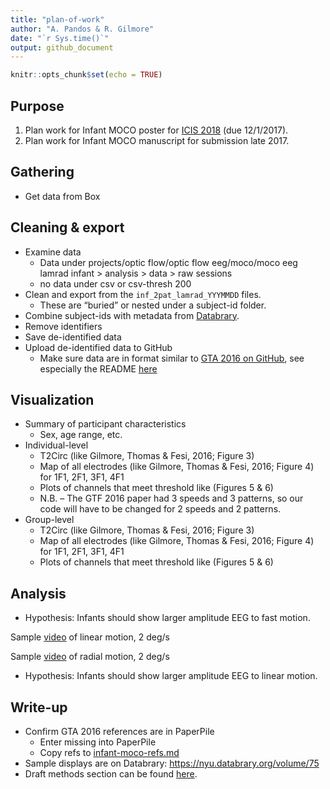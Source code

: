 ```yaml
---
title: "plan-of-work"
author: "A. Pandos & R. Gilmore"
date: "`r Sys.time()`"
output: github_document
---
```


```r
knitr::opts_chunk$set(echo = TRUE)
```

## Purpose

1. Plan work for Infant MOCO poster for [ICIS 2018](https://infantstudies.org/congress-2018/) (due 12/1/2017).
1. Plan work for Infant MOCO manuscript for submission late 2017.

## Gathering

- Get data from Box

## Cleaning & export

- Examine data
    + Data under projects/optic flow/optic flow eeg/moco/moco eeg lamrad infant > analysis > data > raw sessions
    - no data under csv or csv-thresh 200
- Clean and export from the `inf_2pat_lamrad_YYYMMDD` files.
    - These are "buried" or nested under a subject-id folder.
- Combine subject-ids with metadata from [Databrary](https://databrary.org/volume/146).
- Remove identifiers
- Save de-identified data
- Upload de-identified data to GitHub
    - Make sure data are in format similar to [GTA 2016 on GitHub](https://github.com/gilmore-lab/gilmore-thomas-fesi-2015), see especially the README [here](https://github.com/gilmore-lab/gilmore-thomas-fesi-2015/tree/master/csv)

## Visualization

- Summary of participant characteristics
    - Sex, age range, etc.
- Individual-level
    - T2Circ (like Gilmore, Thomas & Fesi, 2016; Figure 3)
    - Map of all electrodes (like Gilmore, Thomas & Fesi, 2016; Figure 4) for 1F1, 2F1, 3F1, 4F1
    - Plots of channels that meet threshold like (Figures 5 & 6)
    - N.B. -- The GTF 2016 paper had 3 speeds and 3 patterns, so our code will have to be changed for 2 speeds and 2 patterns.
- Group-level
    - T2Circ (like Gilmore, Thomas & Fesi, 2016; Figure 3)
    - Map of all electrodes (like Gilmore, Thomas & Fesi, 2016; Figure 4) for 1F1, 2F1, 3F1, 4F1
    - Plots of channels that meet threshold like (Figures 5 & 6)

## Analysis

- Hypothesis: Infants should show larger amplitude EEG to fast motion.

Sample [video](https://nyu.databrary.org/slot/9825/-/asset/11635/download?inline=true) of linear motion, 2 deg/s
    
<!-- <video width="320" height="240" controls> -->
<!-- <source src="https://nyu.databrary.org/slot/9825/-/asset/11635/download?inline=true" type="video/mp4"> -->
<!-- Your browser does not support the video tag. -->
<!-- </video> -->

Sample [video](https://nyu.databrary.org/slot/9825/-/asset/11641/download?inline=true) of radial motion, 2 deg/s
    
<!-- <video width="320" height="240" controls> -->
<!-- <source src="https://nyu.databrary.org/slot/9825/-/asset/11641/download?inline=true" type="video/mp4"> -->
<!-- Your browser does not support the video tag. -->
<!-- </video> -->

- Hypothesis: Infants should show larger amplitude EEG to linear motion.

## Write-up

- Confirm GTA 2016 references are in PaperPile
    - Enter missing into PaperPile
    - Copy refs to [infant-moco-refs.md](infant-moco-refs.md)
- Sample displays are on Databrary: <https://nyu.databrary.org/volume/75>
- Draft methods section can be found [here](moco-inf-2pat-lamrad-manuscript2016.md).

<!-- | Column 1 | Column 2 | -->
<!-- |----------|----------| -->
<!-- | value 1  | value 2  | -->
<!-- | value 3  | "hey"    | -->
<!-- || not blank          | -->